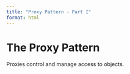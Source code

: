 ```yaml
---
title: "Proxy Pattern - Part I"
format: html
---
```


# The Proxy Pattern

Proxies control and manage access to objects.